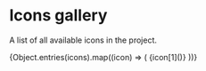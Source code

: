 

<Meta title="Icons" />

# Icons gallery

A list of all available icons in the project.

<IconGallery>
  {Object.entries(icons).map((icon) => (
    <IconItem key={icon[0]} name={icon[0]}>
      {icon[1]()}
    </IconItem>
  ))}
</IconGallery>
